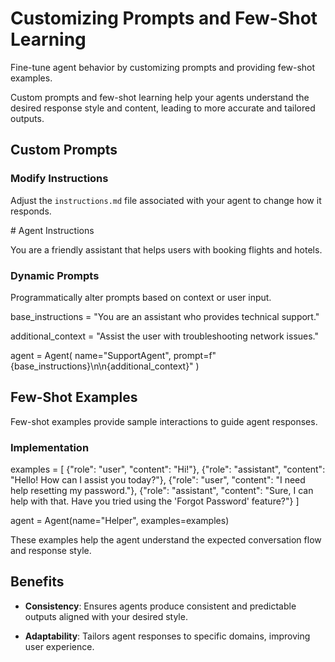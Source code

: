 # Customizing Prompts and Few-Shot Learning

Fine-tune agent behavior by customizing prompts and providing few-shot examples.

<Info>
Custom prompts and few-shot learning help your agents understand the desired response style and content, leading to more accurate and tailored outputs.
</Info>

## Custom Prompts

### Modify Instructions

Adjust the `instructions.md` file associated with your agent to change how it responds.

<CodeBlock title="instructions.md" language="markdown">
# Agent Instructions

You are a friendly assistant that helps users with booking flights and hotels.
</CodeBlock>

### Dynamic Prompts

Programmatically alter prompts based on context or user input.

<CodeBlock title="Dynamic Prompt Example" language="python">
base_instructions = "You are an assistant who provides technical support."

additional_context = "Assist the user with troubleshooting network issues."

agent = Agent(
    name="SupportAgent",
    prompt=f"{base_instructions}\n\n{additional_context}"
)
</CodeBlock>

## Few-Shot Examples

Few-shot examples provide sample interactions to guide agent responses.

### Implementation

<CodeBlock title="Providing Few-Shot Examples" language="python">
examples = [
    {"role": "user", "content": "Hi!"},
    {"role": "assistant", "content": "Hello! How can I assist you today?"},
    {"role": "user", "content": "I need help resetting my password."},
    {"role": "assistant", "content": "Sure, I can help with that. Have you tried using the 'Forgot Password' feature?"}
]

agent = Agent(name="Helper", examples=examples)
</CodeBlock>

<Note>
These examples help the agent understand the expected conversation flow and response style.
</Note>

## Benefits

<Check>

- **Consistency**: Ensures agents produce consistent and predictable outputs aligned with your desired style.

- **Adaptability**: Tailors agent responses to specific domains, improving user experience.

</Check>
